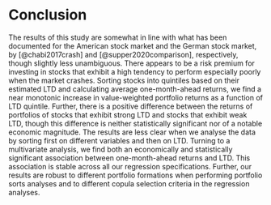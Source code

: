 # Conclusion

The results of this study are somewhat in line with what has been documented for the American stock market and the German stock market, by [@chabi2017crash] and [@supper2020comparison], respectively, though slightly less unambiguous. There appears to be a risk premium for investing in stocks that exhibit a high tendency to perform especially poorly when the market crashes. Sorting stocks into quintiles based on their estimated LTD and calculating average one-month-ahead returns, we find a near monotonic increase in value-weighted portfolio returns as a function of LTD quintile. Further, there is a positive difference between the returns of portfolios of stocks that exhibit strong LTD and stocks that exhibit weak LTD, though this difference is neither statistically significant nor of a notable economic magnitude. The results are less clear when we analyse the data by sorting first on different variables and then on LTD. Turning to a multivariate analysis, we find both an economically and statistically significant association between one-month-ahead returns and LTD. This association is stable across all our regression specifications. Further, our results are robust to different portfolio formations when performing portfolio sorts analyses and to different copula selection criteria in the regression analyses.  